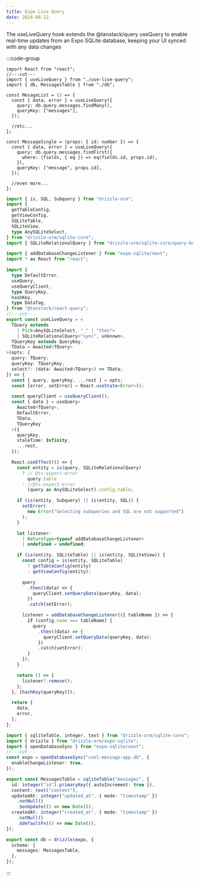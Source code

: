 ```yaml
---
title: Expo Live Query
date: 2024-08-12
---
```


The useLiveQuery hook extends the @tanstack/query useQuery to enable real-time updates from an Expo SQLite database, keeping your UI synced with any data changes

:::code-group

```tsx [client] filename="client.tsx"
import React from "react";
//---cut---
import { useLiveQuery } from "./use-live-query";
import { db, MessagesTable } from "./db";

const MesageList = () => {
  const { data, error } = useLiveQuery({
    query: db.query.messages.findMany(),
    queryKey: ["messages"],
  });

  //etc...
};

const MessageSingle = (props: { id: number }) => {
  const { data, error } = useLiveQuery({
    query: db.query.messages.findFirst({
      where: (fields, { eq }) => eq(fields.id, props.id),
    }),
    queryKey: ["message", props.id],
  });

  //even more...
};
```

```ts [live-query] filename="use-live-query.ts"
import { is, SQL, Subquery } from "drizzle-orm";
import {
  getTableConfig,
  getViewConfig,
  SQLiteTable,
  SQLiteView,
  type AnySQLiteSelect,
} from "drizzle-orm/sqlite-core";
import { SQLiteRelationalQuery } from "drizzle-orm/sqlite-core/query-builders/query";

import { addDatabaseChangeListener } from "expo-sqlite/next";
import * as React from "react";

import {
  type DefaultError,
  useQuery,
  useQueryClient,
  type QueryKey,
  hashKey,
  type DataTag,
} from "@tanstack/react-query";
//---cut---
export const useLiveQuery = <
  TQuery extends
    | Pick<AnySQLiteSelect, "_" | "then">
    | SQLiteRelationalQuery<"sync", unknown>,
  TQueryKey extends QueryKey,
  TData = Awaited<TQuery>
>(opts: {
  query: TQuery;
  queryKey: TQueryKey;
  select?: (data: Awaited<TQuery>) => TData;
}) => {
  const { query, queryKey, ...rest } = opts;
  const [error, setError] = React.useState<Error>();

  const queryClient = useQueryClient();
  const { data } = useQuery<
    Awaited<TQuery>,
    DefaultError,
    TData,
    TQueryKey
  >({
    queryKey,
    staleTime: Infinity,
    ...rest,
  });

  React.useEffect(() => {
    const entity = is(query, SQLiteRelationalQuery)
      ? // @ts-expect-error
        query.table
      : //@ts-expect-error
        (query as AnySQLiteSelect).config.table;

    if (is(entity, Subquery) || is(entity, SQL)) {
      setError(
        new Error("Selecting subqueries and SQL are not supported")
      );
    }

    let listener:
      | ReturnType<typeof addDatabaseChangeListener>
      | undefined = undefined;

    if (is(entity, SQLiteTable) || is(entity, SQLiteView)) {
      const config = is(entity, SQLiteTable)
        ? getTableConfig(entity)
        : getViewConfig(entity);

      query
        .then((data) => {
          queryClient.setQueryData(queryKey, data);
        })
        .catch(setError);

      listener = addDatabaseChangeListener(({ tableName }) => {
        if (config.name === tableName) {
          query
            .then((data) => {
              queryClient.setQueryData(queryKey, data);
            })
            .catch(setError);
        }
      });
    }

    return () => {
      listener?.remove();
    };
  }, [hashKey(queryKey)]);

  return {
    data,
    error,
  };
};
```

```ts [database] filename="db.ts"
import { sqliteTable, integer, text } from "drizzle-orm/sqlite-core";
import { drizzle } from "drizzle-orm/expo-sqlite";
import { openDatabaseSync } from "expo-sqlite/next";
//---cut---
const expo = openDatabaseSync("cool-message-app.db", {
  enableChangeListener: true,
});

export const MessagesTable = sqliteTable("messages", {
  id: integer("id").primaryKey({ autoIncrement: true }),
  content: text("content"),
  updatedAt: integer("updated_at", { mode: "timestamp" })
    .notNull()
    .$onUpdate(() => new Date()),
  createdAt: integer("created_at", { mode: "timestamp" })
    .notNull()
    .$defaultFn(() => new Date()),
});

export const db = drizzle(expo, {
  schema: {
    messages: MessagesTable,
  },
});
```

:::
